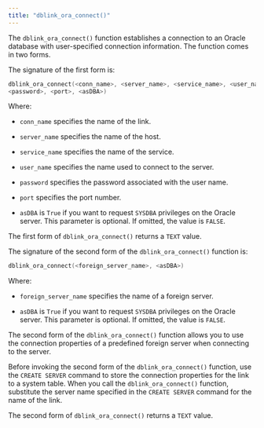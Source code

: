 ```yaml
---
title: "dblink_ora_connect()"
---
```


<div id="dblink_ora_connect" class="registered_link"></div>

The `dblink_ora_connect()` function establishes a connection to an Oracle database with user-specified connection information. The function comes in two forms. 

The signature of the first form is:

```c
dblink_ora_connect(<conn_name>, <server_name>, <service_name>, <user_name>,
<password>, <port>, <asDBA>)
```

Where:

-   `conn_name` specifies the name of the link.

-   `server_name` specifies the name of the host.

-   `service_name` specifies the name of the service.

-   `user_name` specifies the name used to connect to the server.

-   `password` specifies the password associated with the user name.

-   `port` specifies the port number.

-   `asDBA` is `True` if you want to request `SYSDBA` privileges on the Oracle server. This parameter is optional. If omitted, the value is `FALSE`.

The first form of `dblink_ora_connect()` returns a `TEXT` value.

The signature of the second form of the `dblink_ora_connect()` function is:

```c
dblink_ora_connect(<foreign_server_name>, <asDBA>)
```

Where:

-   `foreign_server_name` specifies the name of a foreign server.

-   `asDBA` is `True` if you want to request `SYSDBA` privileges on the Oracle server. This parameter is optional. If omitted, the value is `FALSE`.

The second form of the `dblink_ora_connect()` function allows you to use the connection properties of a predefined foreign server when connecting to the server.

Before invoking the second form of the `dblink_ora_connect()` function, use the `CREATE SERVER` command to store the connection properties for the link to a system table. When you call the `dblink_ora_connect()` function, substitute the server name specified in the `CREATE SERVER` command for the name of the link.

The second form of `dblink_ora_connect()` returns a `TEXT` value.

